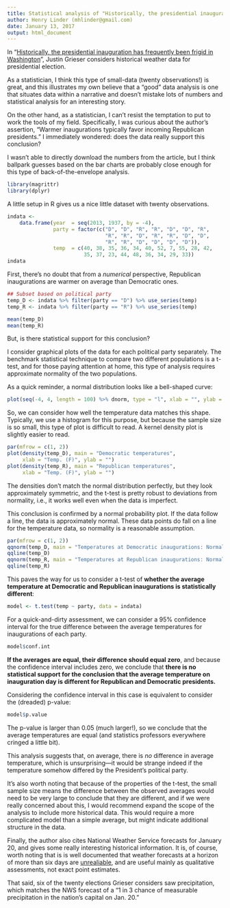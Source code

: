 ```yaml
---
title: Statistical analysis of "Historically, the presidential inauguration has frequently been frigid in Washington",
author: Henry Linder (mhlinder@gmail.com)
date: January 13, 2017
output: html_document
---
```


In
"[Historically, the presidential inauguration has frequently been frigid in Washington](https://www.washingtonpost.com/news/capital-weather-gang/wp/2017/01/10/historically-the-presidential-inauguration-has-been-a-frigid-day-in-washington-d-c/)",
Justin Grieser considers historical weather data for presidential
election.

As a statistician, I think this type of small-data (twenty
observations!) is great, and this illustrates my own believe that a
"good" data analysis is one that situates data within a narrative and
doesn't mistake lots of numbers and statistical analysis for an
interesting story.

On the other hand, as a statistician, I can't resist the temptation to
put to work the tools of my field. Specifically, I was curious about
the author's assertion, "Warmer inaugurations typically favor incoming
Republican presidents." I immediately wondered: does the data really
support this conclusion?

I wasn't able to directly download the numbers from the article, but I
think ballpark guesses based on the bar charts are probably close
enough for this type of back-of-the-envelope analysis.


```r
library(magrittr)
library(dplyr)
```

A little setup in R gives us a nice little dataset with twenty observations.

```r
indata <-
    data.frame(year  = seq(2013, 1937, by = -4),
               party = factor(c("D", "D", "R", "R", "D", "D", "R",
                                "R", "R", "D", "R", "R", "D", "D",
                                "R", "R", "D", "D", "D", "D")),
               temp  = c(40, 38, 35, 36, 34, 40, 52, 7, 55, 28, 42,
                         35, 37, 23, 44, 48, 36, 34, 29, 33))
indata
```

First, there's no doubt that from a *numerical* perspective,
Republican inaugurations are warmer on average than Democratic ones.

```r
## Subset based on political party
temp_D <- indata %>% filter(party == "D") %>% use_series(temp)
temp_R <- indata %>% filter(party == "R") %>% use_series(temp)

mean(temp_D)
mean(temp_R)
```

But, is there statistical support for this conclusion?

I consider graphical plots of the data for each political party
separately.  The benchmark statistical technique to compare two
different populations is a t-test, and for those paying attention at
home, this type of analysis requires approximate normality of the two
populations.

As a quick reminder, a normal distribution looks like a bell-shaped curve:

```r
plot(seq(-4, 4, length = 100) %>% dnorm, type = "l", xlab = "", ylab = "", main = "")
```

So, we can consider how well the temperature data matches this
shape. Typically, we use a histogram for this purpose, but because the
sample size is so small, this type of plot is difficult to read. A
kernel density plot is slightly easier to read.

```r
par(mfrow = c(1, 2))
plot(density(temp_D), main = "Democratic temperatures",
     xlab = "Temp. (F)", ylab = "")
plot(density(temp_R), main = "Republican temperatures",
     xlab = "Temp. (F)", ylab = "")
```

The densities don't match the normal distribution perfectly, but they
look approximately symmetric, and the t-test is pretty robust to
deviations from normality, i.e., it works well even when the data
is imperfect.

This conclusion is confirmed by a normal probability plot. If the data
follow a line, the data is approximately normal. These data points do
fall on a line for the temperature data, so normality is a reasonable assumption.

```r
par(mfrow = c(1, 2))
qqnorm(temp_D, main = "Temperatures at Democratic inaugurations: Normal probability plot")
qqline(temp_D)
qqnorm(temp_R, main = "Temperatures at Republican inaugurations: Normal probability plot")
qqline(temp_R)
```

This paves the way for us to consider a t-test of **whether the
average temperature at Democratic and Republican inaugurations is
statistically different**:

```r
model <- t.test(temp ~ party, data = indata)
```

For a quick-and-dirty assessment, we can consider a 95% confidence
interval for the true difference between the average temperatures for
inaugurations of each party.

```r
model$conf.int
```

**If the averages are equal, their difference should equal zero**, and
because the confidence interval includes zero, we conclude that
**there is no statistical support for the conclusion that the average
temperature on inauguration day is different for Republican and
Democratic presidents.**

Considering the confidence interval in this case is equivalent to
consider the (dreaded) p-value:

```r
model$p.value
```

The p-value is larger than 0.05 (much larger!), so we conclude that
the average temperatures are equal (and statistics professors
everywhere cringed a little bit).

This analysis suggests that, on average, there is *no* difference in
average temperature, which is unsurprising---it would be strange
indeed if the temperature somehow differed by the President's
political party.

It's also worth noting that because of the properties of the t-test,
the small sample size means the difference between the observed
averages would need to be very large to conclude that they are
different, and if we were really concerned about this, I would
recommend expand the scope of the analysis to include more historical
data. This would require a more complicated model than a simple
average, but might indicate additional structure in the data.

Finally, the author also cites National Weather Service forecasts for
January 20, and gives some really interesting historical
information. It is, of course, worth noting that is is well documented
that weather forecasts at a horizon of more than six days
are
[unrealiable](http://www.nws.noaa.gov/ost/climate/STIP/RServices/huq_032509.htm),
and are useful mainly as qualitative assessments, not exact point
estimates.

That said, six of the twenty elections Grieser considers saw
precipitation, which matches the NWS forecast of a "1 in 3 chance of
measurable precipitation in the nation's capital on Jan. 20."

